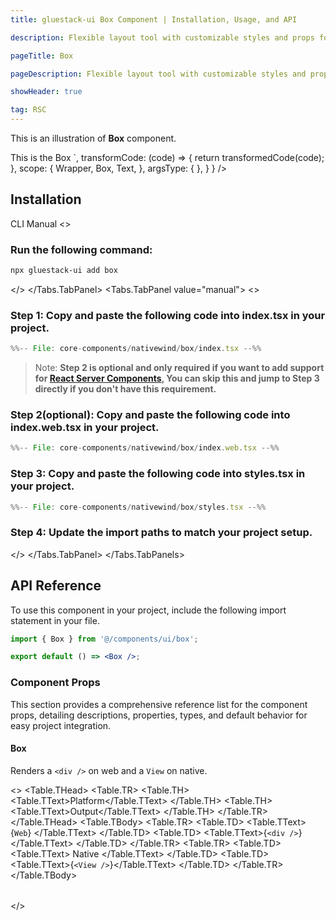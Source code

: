```yaml
---
title: gluestack-ui Box Component | Installation, Usage, and API

description: Flexible layout tool with customizable styles and props for simple to complex structures.

pageTitle: Box

pageDescription: Flexible layout tool with customizable styles and props for simple to complex structures.

showHeader: true

tag: RSC
---
```



<Meta title="with-nativewind/Components/Layout/Box" />




This is an illustration of **Box** component.

<Wrapper>
  <CodePreview
      showComponentRenderer={ true }
    showArgsController = { false}
    metaData = {{
      code: `
<Box
  className="bg-primary-500 p-5"
>
  <Text className='text-typography-0'>
    This is the Box
  </Text>
</Box>
`,
        transformCode: (code) => {
          return transformedCode(code);
        },
          scope: {
        Wrapper,
          Box,
          Text,
        },
      argsType: { },
    }
  }
  />
</Wrapper>

<br/>

## Installation

<Tabs value="cli" type="section">
  <Tabs.TabList>
      <Tabs.Tab value="cli">
        <Tabs.TabTitle>CLI</Tabs.TabTitle>
      </Tabs.Tab>
     <Tabs.Tab value="manual">
        <Tabs.TabTitle>Manual</Tabs.TabTitle>
     </Tabs.Tab>
  </Tabs.TabList>
  <Tabs.TabPanels>
    <Tabs.TabPanel value="cli">
<>

### Run the following command:
  ```bash
  npx gluestack-ui add box
  ```
</>
    </Tabs.TabPanel>
    <Tabs.TabPanel value="manual"> 
<>

### Step 1: Copy and paste the following code into index.tsx in your project.
<CollapsibleCode>

```jsx 
%%-- File: core-components/nativewind/box/index.tsx --%% 
```
</CollapsibleCode>

> Note: **Step 2 is optional and only required if you want to add support for [React Server Components](https://vercel.com/blog/understanding-react-server-components), You can skip this and jump to Step 3 directly if you don't have this requirement.**

### Step 2(optional): Copy and paste the following code into index.web.tsx in your project.
<CollapsibleCode>

```jsx 
%%-- File: core-components/nativewind/box/index.web.tsx --%% 
```
</CollapsibleCode>

### Step 3: Copy and paste the following code into styles.tsx in your project.
<CollapsibleCode>

```jsx 
%%-- File: core-components/nativewind/box/styles.tsx --%% 
```
</CollapsibleCode>

### Step 4: Update the import paths to match your project setup.
</>
    </Tabs.TabPanel>
  </Tabs.TabPanels>
</Tabs>

## API Reference

To use this component in your project, include the following import statement in your file.

```jsx
import { Box } from '@/components/ui/box';
```

```jsx
export default () => <Box />;
```

### Component Props

This section provides a comprehensive reference list for the component props, detailing descriptions, properties, types, and default behavior for easy project integration.

#### Box

Renders a `<div />` on web and a `View` on native.

<>
  <TableContainer>
    <Table>
      <Table.THead>
        <Table.TR>
          <Table.TH>
            <Table.TText>Platform</Table.TText>
          </Table.TH>
          <Table.TH>
            <Table.TText>Output</Table.TText>
          </Table.TH>
        </Table.TR>
      </Table.THead>
      <Table.TBody>
        <Table.TR>
          <Table.TD>
            <Table.TText>
              <InlineCode>{`Web`}</InlineCode>
            </Table.TText>
          </Table.TD>
          <Table.TD>
            <Table.TText>{`<div />`}</Table.TText>
          </Table.TD>
        </Table.TR>
        <Table.TR>
          <Table.TD>
            <Table.TText>
              <InlineCode>Native</InlineCode>
            </Table.TText>
          </Table.TD>
          <Table.TD>
            <Table.TText>{`<View />`}</Table.TText>
          </Table.TD>
        </Table.TR>
      </Table.TBody>
    </Table>
  </TableContainer>
</>
